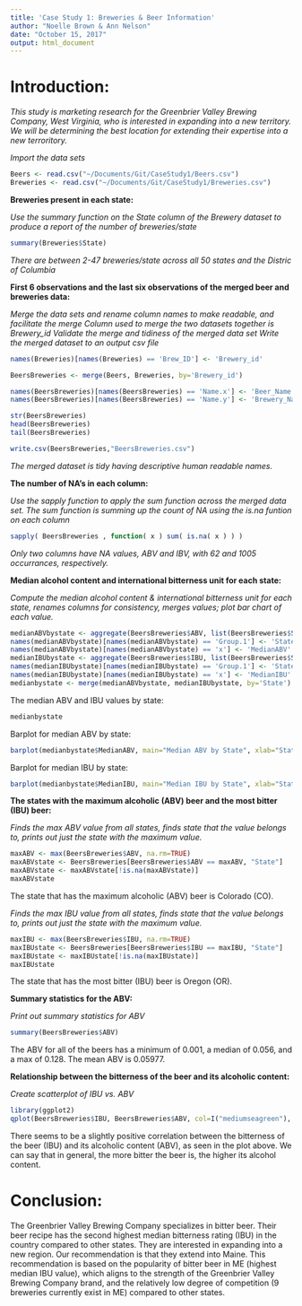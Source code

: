 ```yaml
---
title: 'Case Study 1: Breweries & Beer Information'
author: "Noelle Brown & Ann Nelson"
date: "October 15, 2017"
output: html_document
---
```

# Introduction:
*This study is marketing research for the Greenbrier Valley Brewing Company, West Virginia, who* *is interested in expanding into a new territory.  We will be determining the best location for* *extending their expertise into a new terroritory.*
   

*Import the data sets *
```r
Beers <- read.csv("~/Documents/Git/CaseStudy1/Beers.csv")
Breweries <- read.csv("~/Documents/Git/CaseStudy1/Breweries.csv")
```

**Breweries present in each state: **

*Use the summary function on the State column of the Brewery dataset to produce a report of the number of breweries/state*
```r
summary(Breweries$State)
```
*There are between 2-47 breweries/state across all 50 states and the Distric of Columbia*


**First 6 observations and the last six observations of the merged beer and breweries data: **

*Merge the data sets and rename column names to make readable, and facilitate the merge*
*Column used to merge the two datasets together is Brewery_id*
*Validate the merge and tidiness of the merged data set*
*Write the merged dataset to an output csv file*
```r
names(Breweries)[names(Breweries) == 'Brew_ID'] <- 'Brewery_id'

BeersBreweries <- merge(Beers, Breweries, by='Brewery_id')

names(BeersBreweries)[names(BeersBreweries) == 'Name.x'] <- 'Beer_Name'
names(BeersBreweries)[names(BeersBreweries) == 'Name.y'] <- 'Brewery_Name'

str(BeersBreweries)
head(BeersBreweries)
tail(BeersBreweries)

write.csv(BeersBreweries,"BeersBreweries.csv")

```
*The merged dataset is tidy having descriptive human readable names.*

**The number of NA's in each column: **

*Use the sapply function to apply the sum function across the merged data set.  The sum function is summing up the count of NA using the is.na funtion on each column*
```r
sapply( BeersBreweries , function( x ) sum( is.na( x ) ) )

```
*Only two columns have NA values, ABV and IBV, with 62 and 1005 occurrances, respectively.*

**Median alcohol content and international bitterness unit for each state: **

*Compute the median alcohol content & international bitterness unit for each state, renames columns for consistency, merges values; plot bar chart of each value.*
```r
medianABVbystate <- aggregate(BeersBreweries$ABV, list(BeersBreweries$State), median, na.rm=TRUE)
names(medianABVbystate)[names(medianABVbystate) == 'Group.1'] <- 'State'
names(medianABVbystate)[names(medianABVbystate) == 'x'] <- 'MedianABV'
medianIBUbystate <- aggregate(BeersBreweries$IBU, list(BeersBreweries$State), median, na.rm=TRUE)
names(medianIBUbystate)[names(medianIBUbystate) == 'Group.1'] <- 'State'
names(medianIBUbystate)[names(medianIBUbystate) == 'x'] <- 'MedianIBU'
medianbystate <- merge(medianABVbystate, medianIBUbystate, by='State')
```
The median ABV and IBU values by state:
```r
medianbystate
```
Barplot for median ABV by state:
```r
barplot(medianbystate$MedianABV, main="Median ABV by State", xlab="State", ylab="ABV", col="navy", names.arg=medianbystate$State, las=2)
```
Barplot for median IBU by state:
```r
barplot(medianbystate$MedianIBU, main="Median IBU by State", xlab="State", ylab="IBU", col="cadetblue4", names.arg=medianbystate$State, las=2)
```

**The states with the maximum alcoholic (ABV) beer and the most bitter (IBU) beer: **

*Finds the max ABV value from all states, finds state that the value belongs to, prints out just the state with the maximum value.*
```r
maxABV <- max(BeersBreweries$ABV, na.rm=TRUE)
maxABVstate <- BeersBreweries[BeersBreweries$ABV == maxABV, "State"]
maxABVstate <- maxABVstate[!is.na(maxABVstate)]
maxABVstate
```
The state that has the maximum alcoholic (ABV) beer is Colorado (CO).

*Finds the max IBU value from all states, finds state that the value belongs to, prints out just the state with the maximum value.*
```r
maxIBU <- max(BeersBreweries$IBU, na.rm=TRUE)
maxIBUstate <- BeersBreweries[BeersBreweries$IBU == maxIBU, "State"]
maxIBUstate <- maxIBUstate[!is.na(maxIBUstate)]
maxIBUstate
```
The state that has the most bitter (IBU) beer is Oregon (OR).

**Summary statistics for the ABV: **

*Print out summary statistics for ABV*
```r
summary(BeersBreweries$ABV)
```
The ABV for all of the beers has a minimum of 0.001, a median of 0.056, and a max of 0.128. The mean ABV is 0.05977.

**Relationship between the bitterness of the beer and its alcoholic content: **

*Create scatterplot of IBU vs. ABV*
```r
library(ggplot2)
qplot(BeersBreweries$IBU, BeersBreweries$ABV, col=I("mediumseagreen"), main="Relationship Between Beer Bitterness and Alcohol Content", xlab="IBU", ylab="ABV", na.rm=TRUE)
```
There seems to be a slightly positive correlation between the bitterness of the beer (IBU) and its alcoholic content (ABV), as seen in the plot above. We can say that in general, the more bitter the beer is, the higher its alcohol content.

# Conclusion:
The Greenbrier Valley Brewing Company specializes in bitter beer.  Their beer recipe has the second highest median bitterness rating (IBU) in the country compared to other states.  They are interested in expanding into a new region.  Our recommendation is that they extend into Maine.  This recommendation is based on the popularity of bitter beer in ME (highest median IBU value), which aligns to the strength of the Greenbrier Valley Brewing Company brand, and the relatively low degree of competition (9 breweries currently exist in ME) compared to other states.
